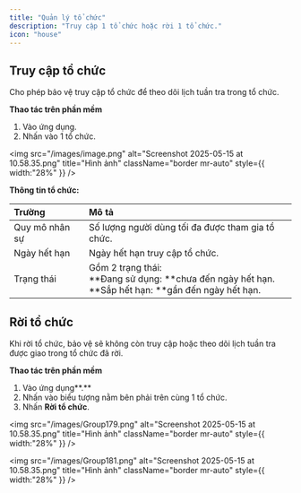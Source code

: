 ```yaml
---
title: "Quản lý tổ chức"
description: "Truy cập 1 tổ chức hoặc rời 1 tổ chức."
icon: "house"
---
```


## Truy cập tổ chức

Cho phép bảo vệ truy cập tổ chức để theo dõi lịch tuần tra trong tổ chức.

**Thao tác trên phần mềm**

1. Vào ứng dụng. 
2. Nhấn vào 1 tổ chức.

<img
  src="/images/image.png"
  alt="Screenshot 2025-05-15 at 10.58.35.png"
  title="Hình ảnh"
  className="border mr-auto"
  style={{ width:"28%" }}
/>

**Thông tin tổ chức:**

| Trường         | Mô tả                                                                                                               |
| :------------- | :------------------------------------------------------------------------------------------------------------------ |
| Quy mô nhân sự | Số lượng người dùng tối đa được tham gia tổ chức.                                                                   |
| Ngày hết hạn   | Ngày hết hạn truy cập tổ chức.                                                                                      |
| Trạng thái     | Gồm 2 trạng thái:<br />\*\*Đang sử dụng: \*\*chưa đến ngày hết hạn.<br />\*\*Sắp hết hạn: \*\*gần đến ngày hết hạn. |

## Rời tổ chức

Khi rời tổ chức, bảo vệ sẽ không còn truy cập hoặc theo dõi lịch tuần tra được giao trong tổ chức đã rời.

**Thao tác trên phần mềm**

1. Vào ứng dụng\*\*.\*\* 
2. Nhấn vào biểu tượng nằm bên phải trên cùng 1 tổ chức.
3. Nhấn **Rời tổ chức**.


<img
  src="/images/Group179.png"
  alt="Screenshot 2025-05-15 at 10.58.35.png"
  title="Hình ảnh"
  className="border mr-auto"
  style={{ width:"28%" }}
/>

<img
  src="/images/Group181.png"
  alt="Screenshot 2025-05-15 at 10.58.35.png"
  title="Hình ảnh"
  className="border mr-auto"
  style={{ width:"28%" }}
/>